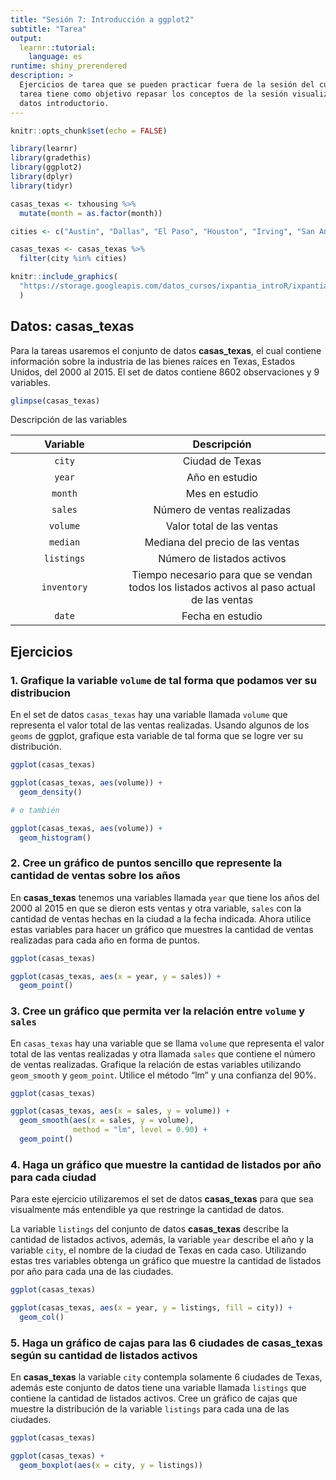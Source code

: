```yaml
---
title: "Sesión 7: Introducción a ggplot2"
subtitle: "Tarea"
output: 
  learnr::tutorial:
    language: es
runtime: shiny_prerendered
description: >
  Ejercicios de tarea que se pueden practicar fuera de la sesión del curso. Esta
  tarea tiene como objetivo repasar los conceptos de la sesión visualización de
  datos introductorio.
---
```


<style type="text/css">
@import url("https://storage.googleapis.com/datos_cursos/ixpantia_introR/intro_r.css");
</style>

<style>
@import url('https://fonts.googleapis.com/css2?family=Roboto+Mono&family=Roboto+Slab&family=Source+Sans+Pro:wght@300;400&display=swap');

@import url('https://fonts.googleapis.com/css2?family=Lato&display=swap');
</style> 

```r
knitr::opts_chunk$set(echo = FALSE)

library(learnr)
library(gradethis)
library(ggplot2)
library(dplyr)
library(tidyr)

casas_texas <- txhousing %>% 
  mutate(month = as.factor(month))

cities <- c("Austin", "Dallas", "El Paso", "Houston", "Irving", "San Antonio")

casas_texas <- casas_texas %>% 
  filter(city %in% cities)
```

```r
knitr::include_graphics(
  "https://storage.googleapis.com/datos_cursos/ixpantia_introR/ixpantia_logo.png"
  )    
```

## Datos: **casas_texas**

Para la tareas usaremos el conjunto de datos **casas_texas**, el cual contiene
información sobre la industria de las bienes raíces en Texas, Estados Unidos, 
del 2000 al 2015. El set de datos contiene 8602 observaciones y 9 variables. 

```r
glimpse(casas_texas)
```

Descripción de las variables 

| Variable   | Descripción           |
|:----------:|:---------------------:|
| `city`     | Ciudad de Texas |
| `year`  | Año en estudio |
| `month` | Mes en estudio|
| `sales` | Número de ventas realizadas |
| `volume` | Valor total de las ventas |
| `median` | Mediana del precio de las ventas |
| `listings` | Número de listados activos |
| `inventory` | Tiempo necesario para que se vendan todos los listados activos al paso actual de las ventas |
| `date` | Fecha en estudio |

## Ejercicios

### 1. Grafique la variable `volume` de tal forma que podamos ver su distribucion

En el set de datos `casas_texas` hay una variable llamada `volume` que 
representa el valor total de las ventas realizadas. Usando algunos de los 
`geoms` de ggplot, grafique esta variable de tal forma que se logre ver su
distribución.

```r
ggplot(casas_texas)
```

```r
ggplot(casas_texas, aes(volume)) +
  geom_density()

# o también

ggplot(casas_texas, aes(volume)) +
  geom_histogram()
```

### 2. Cree un gráfico de puntos sencillo que represente la cantidad de ventas sobre los años

En **casas_texas** tenemos una variables llamada `year` que tiene los años del 
2000 al 2015 en que se dieron ests ventas y otra variable, `sales` con la 
cantidad de ventas hechas en la ciudad a la fecha indicada. Ahora utilice estas variables para hacer un gráfico que muestres la cantidad de ventas realizadas 
para cada año en forma de puntos. 

```r
ggplot(casas_texas)
```

```r
ggplot(casas_texas, aes(x = year, y = sales)) +
  geom_point()
```

### 3. Cree un gráfico que permita ver la relación entre `volume` y `sales` 

En `casas_texas` hay una variable que se llama `volume` que representa el valor total de las ventas realizadas y otra llamada `sales` que contiene el número de ventas realizadas. Grafique la relación de estas variables utilizando 
`geom_smooth` y `geom_point`. Utilice el método "lm" y una confianza del 90%.

```r
ggplot(casas_texas)

```

```r
ggplot(casas_texas, aes(x = sales, y = volume)) +
  geom_smooth(aes(x = sales, y = volume), 
              method = "lm", level = 0.90) +
  geom_point() 
```

### 4. Haga un gráfico que muestre la cantidad de listados por año para cada ciudad

Para este ejercicio utilizaremos el set de datos **casas_texas** para que sea
visualmente más entendible ya que restringe la cantidad de datos.

La variable `listings` del conjunto de datos **casas_texas** describe la 
cantidad de listados activos, además, la variable `year` describe el año y la
variable `city`, el nombre de la ciudad de Texas en cada caso. Utilizando estas 
tres variables obtenga un gráfico que muestre la cantidad de listados por año
para cada una de las ciudades. 

```r
ggplot(casas_texas) 

```

```r
ggplot(casas_texas, aes(x = year, y = listings, fill = city)) +
  geom_col()
```

### 5. Haga un gráfico de cajas para las 6 ciudades de **casas_texas** según su cantidad de listados activos 

En **casas_texas** la variable `city` contempla solamente 6 ciudades de Texas,
además este conjunto de datos tiene una variable llamada `listings` que contiene 
la cantidad de listados activos. Cree un gráfico de cajas que muestre la
distribución de la variable `listings` para cada una de las ciudades.

```r
ggplot(casas_texas) 

```

```r
ggplot(casas_texas) +
  geom_boxplot(aes(x = city, y = listings))
```
